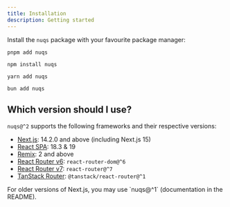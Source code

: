 ```yaml
---
title: Installation
description: Getting started
---
```


Install the `nuqs` package with your favourite package manager:

```shell
pnpm add nuqs
```

```shell
npm install nuqs
```

```shell
yarn add nuqs
```

```shell
bun add nuqs
```

## Which version should I use?

`nuqs@^2` supports the following frameworks and their respective versions:

- [Next.js](./adapters#nextjs): 14.2.0 and above (including Next.js 15)
- [React SPA](./adapters#react-spa): 18.3 & 19
- [Remix](./adapters#remix): 2 and above
- [React Router v6](./adapters#react-router-v6): `react-router-dom@^6`
- [React Router v7](./adapters#react-router-v7): `react-router@^7`
- [TanStack Router](./adapters#tanstack-router): `@tanstack/react-router@^1`

<Callout>
For older versions of Next.js, you may use `nuqs@^1` (documentation in the README).
</Callout>


